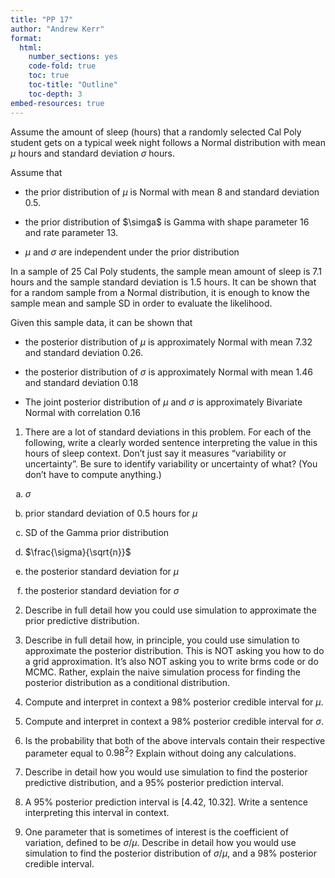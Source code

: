 ```yaml
---
title: "PP 17"
author: "Andrew Kerr"
format:
  html:
    number_sections: yes
    code-fold: true
    toc: true
    toc-title: "Outline"
    toc-depth: 3
embed-resources: true
---
```


Assume the amount of sleep (hours) that a randomly selected Cal Poly student gets on a typical week night follows a Normal distribution with mean $\mu$ hours and standard deviation $\sigma$ hours.

Assume that

- the prior distribution of $\mu$ is Normal with mean 8 and standard deviation 0.5.

- the prior distribution of $\simga$ is Gamma with shape parameter 16 and rate parameter 13.

- $\mu$ and $\sigma$ are independent under the prior distribution

In a sample of 25 Cal Poly students, the sample mean amount of sleep is 7.1 hours and the sample standard deviation is 1.5 hours. It can be shown that for a random sample from a Normal distribution, it is enough to know the sample mean and sample SD in order to evaluate the likelihood.

Given this sample data, it can be shown that

- the posterior distribution of $\mu$ is approximately Normal with mean 7.32 and standard deviation 0.26.

- the posterior distribution of $\sigma$ is approximately Normal with mean 1.46 and standard deviation 0.18

- The joint posterior distribution of $\mu$ and $\sigma$ is approximately Bivariate Normal with correlation 0.16

1. There are a lot of standard deviations in this problem. For each of the following, write a clearly worded sentence interpreting the value in this hours of sleep context. Don’t just say it measures “variability or uncertainty”. Be sure to identify variability or uncertainty of what? (You don’t have to compute anything.)

a. $\sigma$

b. prior standard deviation of 0.5 hours for $\mu$ 

c. SD of the Gamma prior distribution

d. $\frac{\sigma}{\sqrt{n}}$

e. the posterior standard deviation for $\mu$

f. the posterior standard deviation for $\sigma$

2. Describe in full detail how you could use simulation to approximate the prior predictive distribution.

3. Describe in full detail how, in principle, you could use simulation to approximate the posterior distribution. This is NOT asking you how to do a grid approximation. It’s also NOT asking you to write brms code or do MCMC. Rather, explain the naive simulation process for finding the posterior distribution as a conditional distribution.

4. Compute and interpret in context a 98% posterior credible interval for $\mu$.

5. Compute and interpret in context a 98% posterior credible interval for $\sigma$.

6. Is the probability that both of the above intervals contain their respective parameter equal to $0.98^2$? Explain without doing any calculations.

7. Describe in detail how you would use simulation to find the posterior predictive distribution, and a 95% posterior prediction interval.

8. A 95% posterior prediction interval is [4.42, 10.32]. Write a sentence interpreting this interval in context.

9. One parameter that is sometimes of interest is the coefficient of variation, defined to be $\sigma / \mu$. Describe in detail how you would use simulation to find the posterior distribution of $\sigma / \mu$, and a 98% posterior credible interval.
